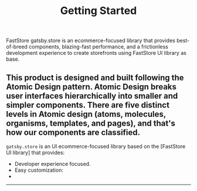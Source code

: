 
<Meta title="Getting Started" />

<header>

# Getting Started

</header>

FastStore gatsby.store is an ecommerce-focused library that provides best-of-breed components, blazing-fast performance, 
and a frictionless development experience to create storefronts using FastStore UI library as base.

This product is designed and built following the Atomic Design pattern. Atomic Design breaks user interfaces hierarchically into smaller and simpler components. There are five distinct levels in Atomic design (atoms, molecules, organisms, templates, and pages), and that's how our components are classified.
--------------------------------------------------------------------------------------------------------------------------------------
`gatsby.store` is an UI ecommerce-focused library based on the [FastStore UI library] that provides:
- Developer experience focused.
- Easy customization:
- 

----------------------------------------------------------------------------------------------------------------------------------------